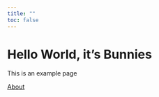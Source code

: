 ```yaml
---
title: ""
toc: false
---
```

# Hello World, it's Bunnies 

This is an example page

[About ]({% link about.md %})
